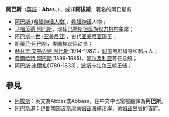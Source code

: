 '''阿巴斯'''（[[英語|英語]]：'''Abas'''、'''{{lang-el|Aβας}}'''），或译'''阿拔斯'''，著名的阿巴斯有：

*[[阿巴斯_(希腊神话人物)|阿巴斯 (希腊神话人物)]]，[[希腊神话|希腊神话]]人物；
*[[马哈茂德·阿巴斯|马哈茂德·阿巴斯]]，现任[[巴勒斯坦民族权力机构|巴勒斯坦民族权力机构]]主席；
*[[阿巴斯一世_(亚美尼亚)|阿巴斯一世 (亚美尼亚)]]，古代[[亚美尼亚|亚美尼亚]]国王；
*[[斯蒂芬·阿巴斯|斯蒂芬·阿巴斯]]，[[美国|美国]][[摔跤|摔跤]]运动员；
*[[赫瓦贾·艾哈迈德·阿巴斯|赫瓦贾·艾哈迈德·阿巴斯]](1914-1987)，[[印度|印度]]电影编导和制片人；
*[[費爾哈特·阿巴斯|費爾哈特·阿巴斯]](1899-1985)，[[阿尔及利亚|阿尔及利亚]]首任总统；
*[[阿巴斯·米爾札|阿巴斯·米爾札]](1789-1833)，[[波斯|波斯]][[卡扎尔王朝|卡扎尔王朝]]王储；

==參見==
* [[阿拔斯|阿拔斯]]：英文為Abbas或Abbass，在中文中也常被翻譯為'''阿巴斯'''。
* [[阿巴斯港|阿巴斯港]]：[[伊朗|伊朗]]南部[[波斯灣|波斯灣]][[荷姆茲海峽|荷姆茲海峽]]沿岸，[[荷姆茲甘省|荷姆茲甘省]]的首府。

{{disambig|Cat=三字人名消歧义}}